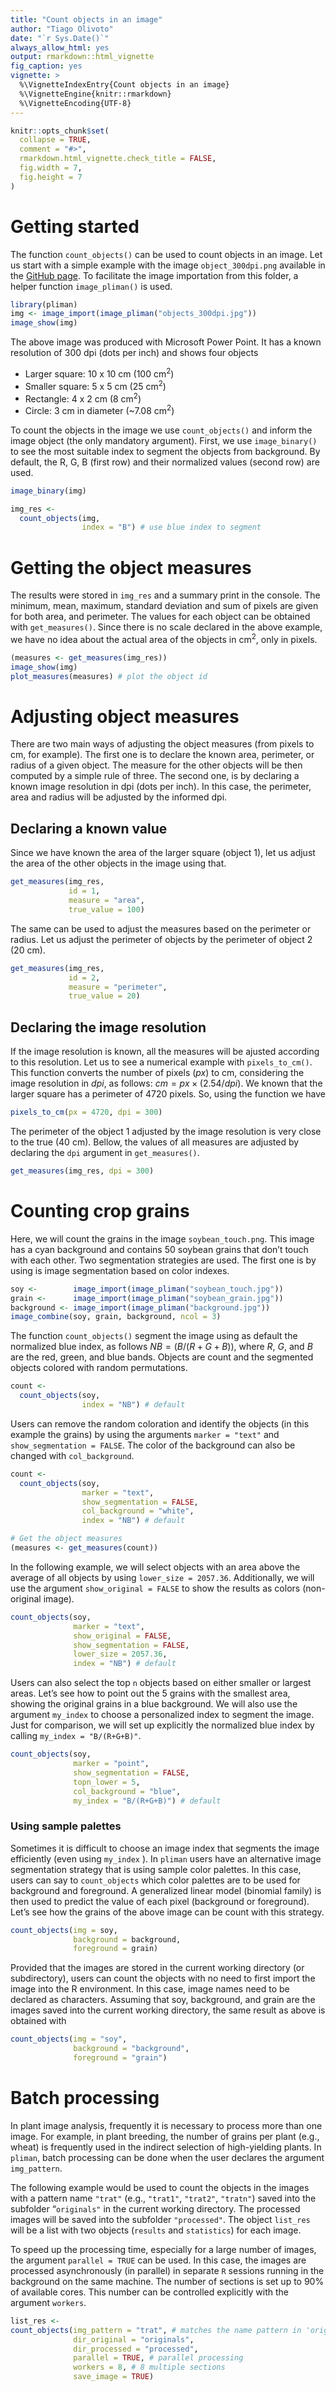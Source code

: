 ```yaml
---
title: "Count objects in an image"
author: "Tiago Olivoto"
date: "`r Sys.Date()`"
always_allow_html: yes
output: rmarkdown::html_vignette
fig_caption: yes
vignette: >
  %\VignetteIndexEntry{Count objects in an image}
  %\VignetteEngine{knitr::rmarkdown}
  %\VignetteEncoding{UTF-8}
---
```


```r
knitr::opts_chunk$set(
  collapse = TRUE,
  comment = "#>",
  rmarkdown.html_vignette.check_title = FALSE,
  fig.width = 7,
  fig.height = 7
)
```

# Getting started

The function `count_objects()` can be used to count objects in an image. Let us start with a simple example with the image `object_300dpi.png` available in the [GitHub page](https://github.com/TiagoOlivoto/pliman/tree/master/image_examples). To facilitate the image importation from this folder, a helper function `image_pliman()` is used.

```r
library(pliman)
img <- image_import(image_pliman("objects_300dpi.jpg"))
image_show(img)
```

The above image was produced with Microsoft Power Point. It has a known resolution of 300 dpi (dots per inch) and shows four objects

-   Larger square: 10 x 10 cm (100 cm^2^)
-   Smaller square: 5 x 5 cm (25 cm^2^)
-   Rectangle: 4 x 2 cm (8 cm^2^)
-   Circle: 3 cm in diameter (\~7.08 cm^2^)

To count the objects in the image we use `count_objects()` and inform the image object (the only mandatory argument). First, we use `image_binary()` to see the most suitable index to segment the objects from background. By default, the R, G, B (first row) and their normalized values (second row) are used.

```r
image_binary(img)
```

```r
img_res <- 
  count_objects(img,
                index = "B") # use blue index to segment

```

# Getting the object measures

The results were stored in `img_res` and a summary print in the console. The minimum, mean, maximum, standard deviation and sum of pixels are given for both area, and perimeter. The values for each object can be obtained with `get_measures()`. Since there is no scale declared in the above example, we have no idea about the actual area of the objects in cm^2^, only in pixels.

```r
(measures <- get_measures(img_res))
image_show(img)
plot_measures(measures) # plot the object id
```

# Adjusting object measures

There are two main ways of adjusting the object measures (from pixels to cm, for example). The first one is to declare the known area, perimeter, or radius of a given object. The measure for the other objects will be then computed by a simple rule of three. The second one, is by declaring a known image resolution in dpi (dots per inch). In this case, the perimeter, area and radius will be adjusted by the informed dpi. 

## Declaring a known value 
Since we have known the area of the larger square (object 1), let us adjust the area of the other objects in the image using that.

```r
get_measures(img_res,
             id = 1,
             measure = "area",
             true_value = 100)
```

The same can be used to adjust the measures based on the perimeter or radius. Let us adjust the perimeter of objects by the perimeter of object 2 (20 cm).

```r
get_measures(img_res,
             id = 2,
             measure = "perimeter",
             true_value = 20)
```

## Declaring the image resolution

If the image resolution is known, all the measures will be ajusted according to this resolution. Let us to see a numerical example with `pixels_to_cm()`. This function converts the number of pixels ($px$) to cm, considering the image resolution in $dpi$, as follows: $cm = px \times (2.54/dpi)$. We known that the larger square has a perimeter of 4720 pixels. So, using the function we have

```r
pixels_to_cm(px = 4720, dpi = 300)

```
The perimeter of the object 1 adjusted by the image resolution is very close to the true (40 cm). Bellow, the values of all measures are adjusted by declaring the `dpi` argument in `get_measures()`.

```r
get_measures(img_res, dpi = 300)
```


# Counting crop grains 

Here, we will count the grains in the image `soybean_touch.png`. This image has a cyan background and contains 50 soybean grains that don't touch with each other. Two segmentation strategies are used. The first one is by using is image segmentation based on color indexes. 

```r
soy <-        image_import(image_pliman("soybean_touch.jpg"))
grain <-      image_import(image_pliman("soybean_grain.jpg"))
background <- image_import(image_pliman("background.jpg"))
image_combine(soy, grain, background, ncol = 3)
```

The function `count_objects()` segment the image using as default the normalized blue index, as follows $NB = (B/(R+G+B))$, where $R$, $G$, and $B$ are the red, green, and blue bands. Objects are count and the segmented objects colored with random permutations.

```r
count <- 
  count_objects(soy,
                index = "NB") # default

```

Users can remove the random coloration and identify the objects (in this example the grains) by using the arguments `marker = "text"` and `show_segmentation = FALSE`. The color of the background can also be changed with `col_background`.

```r
count <- 
  count_objects(soy,
                marker = "text",
                show_segmentation = FALSE,
                col_background = "white",
                index = "NB") # default
```

```r
# Get the object measures
(measures <- get_measures(count))
```

In the following example, we will select objects with an area above the average of all objects by using `lower_size = 2057.36`. Additionally, we will use the argument `show_original = FALSE` to show the results as colors (non-original image).

```r
count_objects(soy,
              marker = "text",
              show_original = FALSE,
              show_segmentation = FALSE,
              lower_size = 2057.36,
              index = "NB") # default
```

Users can also select the top `n` objects based on either smaller or largest areas. Let's see how to point out the 5 grains with the smallest area, showing the original grains in a blue background. We will also use the argument `my_index` to choose a personalized index to segment the image. Just for comparison, we will set up explicitly the normalized blue index by calling `my_index = "B/(R+G+B)"`.

```r
count_objects(soy,
              marker = "point",
              show_segmentation = FALSE,
              topn_lower = 5,
              col_background = "blue",
              my_index = "B/(R+G+B)") # default
```


### Using sample palettes

Sometimes it is difficult to choose an image index that segments the image efficiently (even using `my_index` ). In `pliman` users have an alternative image segmentation strategy that is using sample color palettes. In this case, users can say to `count_objects` which color palettes are to be used for background and foreground. A generalized linear model (binomial family) is then used to predict the value of each pixel (background or foreground). Let's see how the grains of the above image can be count with this strategy.

```r
count_objects(img = soy,
              background = background,
              foreground = grain)
```


Provided that the images are stored in the current working directory (or subdirectory), users can count the objects with no need to first import the image into the R environment. In this case, image names need to be declared as characters. Assuming that soy, background, and grain are the images saved into the current working directory, the same result as above is obtained with

```r
count_objects(img = "soy",
              background = "background",
              foreground = "grain")
```

# Batch processing
In plant image analysis, frequently it is necessary to process more than one image. For example, in plant breeding, the number of grains per plant (e.g., wheat) is frequently used in the indirect selection of high-yielding plants. In `pliman`, batch processing can be done when the user declares the argument `img_pattern`.

The following example would be used to count the objects in the images with a pattern name `"trat"` (e.g., `"trat1"`, `"trat2"`, `"tratn"`) saved into the subfolder "`originals"` in the current working directory. The processed images will be saved into the subfolder `"processed"`. The object `list_res` will be a list with two objects (`results` and `statistics`) for each image.

To speed up the processing time, especially for a large number of images, the argument `parallel = TRUE` can be used. In this case, the images are processed asynchronously (in parallel) in separate `R` sessions running in the background on the same machine. The number of sections is set up to 90% of available cores. This number can be controlled explicitly with the argument `workers`.

```r
list_res <- 
count_objects(img_pattern = "trat", # matches the name pattern in 'originals' subfolder
              dir_original = "originals",
              dir_processed = "processed",
              parallel = TRUE, # parallel processing
              workers = 8, # 8 multiple sections
              save_image = TRUE)
```




